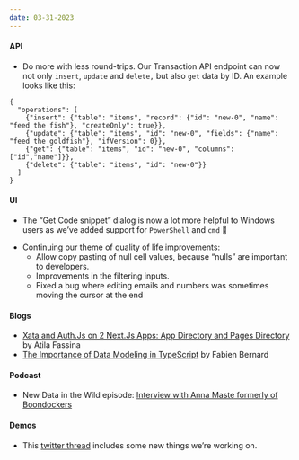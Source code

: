 ```yaml
---
date: 03-31-2023
---
```


#### API

- Do more with less round-trips. Our Transaction API endpoint can now not only `insert`, `update` and `delete,` but also `get` data by ID. An example looks like this:

```tsx
{
  "operations": [
    {"insert": {"table": "items", "record": {"id": "new-0", "name": "feed the fish"}, "createOnly": true}},
    {"update": {"table": "items", "id": "new-0", "fields": {"name": "feed the goldfish"}, "ifVersion": 0}},
    {"get": {"table": "items", "id": "new-0", "columns": ["id","name"]}},
    {"delete": {"table": "items", "id": "new-0"}}
  ]
}
```

#### UI

- The “Get Code snippet” dialog is now a lot more helpful to Windows users as we’ve added support for `PowerShell` and `cmd` 🎉

<ArticleImage
  src="https://snid.es/2023APR/dwkn2fkdCvE8qQ50.gif"
  width="2202"
  height="1199"
  alt="Get snippet window"
  caption="Snippets in Windows are much better"
  position="center"
/>

- Continuing our theme of quality of life improvements:
  - Allow copy pasting of null cell values, because “nulls” are important to developers.
  - Improvements in the filtering inputs.
  - Fixed a bug where editing emails and numbers was sometimes moving the cursor at the end

#### Blogs

- [Xata and Auth.Js on 2 Next.Js Apps: App Directory and Pages Directory](https://xata.io/blog/xata-authjs-nextjs) by Atila Fassina
- [The Importance of Data Modeling in TypeScript](https://xata.io/blog/the-importance-of-data-modeling-in-typescript) by Fabien Bernard

#### Podcast

- New Data in the Wild episode: [Interview with Anna Maste formerly of Boondockers](https://www.youtube.com/watch?v=7BHmr1KMRJg&ab_channel=Xata)

#### Demos

- This [twitter thread](https://twitter.com/xata/status/1641789813316632576?s=20) includes some new things we’re working on.

